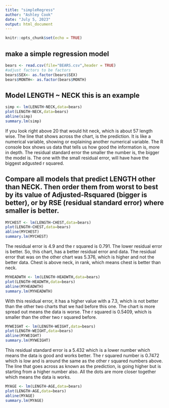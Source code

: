 ```yaml
---
title: "simpleRegress"
author: "Ashley Cook"
date: "July 5, 2023"
output: html_document
---
```


```r
knitr::opts_chunk$set(echo = TRUE)
```

## make a simple regression model

```r
bears <- read.csv(file="BEARS.csv",header = TRUE)
#adjust factors to be factors
bears$SEX<- as.factor(bears$SEX)
bears$MONTH<- as.factor(bears$MONTH)
```

## Model LENGTH ~ NECK  this is an example  

```r
simp <- lm(LENGTH~NECK,data=bears)
plot(LENGTH~NECK,data=bears)
abline(simp)
summary.lm(simp)
```
  
If you look right above 20 that would hit neck, which is about 57 length wise. The line that shows across the chart, is the prediction. It is like a numerical variable, showing or explaining another numerical variable. The R console box shows us data that tells us how good the information is, more in depth. The residual standard error the smaller the number is, the bigger the model is. The one with the small residual error, will have have the biggest adgusted r squared. 

## Compare all models that predict LENGTH other than NECK. Then order them from worst to best by its value of Adjusted-Rsquared (bigger is better), or by RSE (residual standard error) where smaller is better. 


```r
MYCHEST <- lm(LENGTH~CHEST,data=bears)
plot(LENGTH~CHEST,data=bears)
abline(MYCHEST)
summary.lm(MYCHEST)
```
  
The residual error is 4.9 and the r squared is 0.791. The lower residual error is better. So, this chart, has a better residual error and data. The residual error that was on the other chart was 5.376, which is higher and not the better data. Chest is above neck, in rank, which means chest is better than neck. 

```r
MYHEADWTH <- lm(LENGTH~HEADWTH,data=bears)
plot(LENGTH~HEADWTH,data=bears)
abline(MYHEADWTH)
summary.lm(MYHEADWTH)
```

  
With this residual error, it has a higher value with a 7.3, which is not better than the other two charts that we had before this one. The chart is more spread out means the data is worse. The r squared is 0.5409, which is smaller than the other two r squared before. 


```r
MYWEIGHT <- lm(LENGTH~WEIGHT,data=bears)
plot(LENGTH~WEIGHT,data=bears)
abline(MYWEIGHT)
summary.lm(MYWEIGHT)
```

  
This residual standard error is a 5.432 which is a lower number which means the data is good and works better. The r squared number is 0.7472 which is low and is around the same as the other r squared numbers above. The line that goes across as known as the prediction, is going higher but is starting from a higher number also. All the dots are more closer together which means the data is works.

```r
MYAGE <- lm(LENGTH~AGE,data=bears)
plot(LENGTH~AGE,data=bears)
abline(MYAGE)
summary.lm(MYAGE)
```
  

